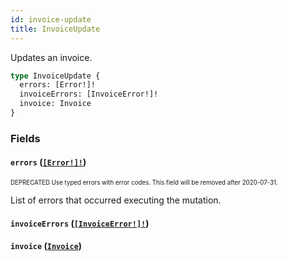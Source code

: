```yaml
---
id: invoice-update
title: InvoiceUpdate
---
```


Updates an invoice.

```graphql
type InvoiceUpdate {
  errors: [Error!]!
  invoiceErrors: [InvoiceError!]!
  invoice: Invoice
}
```

### Fields

#### `errors` ([`[Error!]!`](/api-reference/objects/error.mdx))

<sub><sup><span className="deprecatedTag">DEPRECATED</span> Use typed errors with error codes. This field will be removed after 2020-07-31.</sup></sub>

List of errors that occurred executing the mutation.

#### `invoiceErrors` ([`[InvoiceError!]!`](/api-reference/objects/invoice-error.mdx))

#### `invoice` ([`Invoice`](/api-reference/objects/invoice.mdx))
